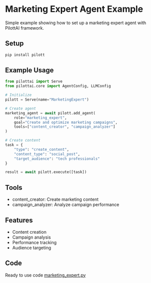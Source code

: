 # Marketing Expert Agent Example

Simple example showing how to set up a marketing expert agent with PilottAI framework.

## Setup

```bash
pip install pilott
```

## Example Usage

```python
from pilottai import Serve
from pilottai.core import AgentConfig, LLMConfig

# Initialize
pilott = Serve(name="MarketingExpert")

# Create agent
marketing_agent = await pilott.add_agent(
    role="marketing_expert",
    goal="Create and optimize marketing campaigns",
    tools=["content_creator", "campaign_analyzer"]
)

# Create content
task = {
    "type": "create_content",
    "content_type": "social_post",
    "target_audience": "tech professionals"
}

result = await pilott.execute([task])
```

## Tools

- content_creator: Create marketing content
- campaign_analyzer: Analyze campaign performance

## Features

- Content creation
- Campaign analysis
- Performance tracking
- Audience targeting

## Code

Ready to use code [marketing_expert.py](../../pilott/agents/marketing_expert.py)
